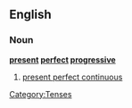 ==English==

===Noun===
'''[[present]] [[perfect]] [[progressive]]'''

# [[present perfect continuous]]

[[Category:Tenses]]
